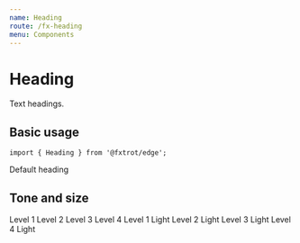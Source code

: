 ```yaml
---
name: Heading
route: /fx-heading
menu: Components
---
```



# Heading

Text headings.

## Basic usage

```tsx
import { Heading } from '@fxtrot/edge';
```

<Playground>
  <Heading>Default heading</Heading>
</Playground>

## Tone and size

<Playground>
  <Columns space="xl">
    <Column width="content">
      <Heading>Level 1</Heading>
      <Heading as="h2">Level 2</Heading>
      <Heading as="h3">Level 3</Heading>
      <Heading as="h4">Level 4</Heading>
    </Column>
    <Column width="content">
      <Heading tone="light">Level 1 Light</Heading>
      <Heading as="h2" tone="light">
        Level 2 Light
      </Heading>
      <Heading as="h3" tone="light">
        Level 3 Light
      </Heading>
      <Heading as="h4" tone="light">
        Level 4 Light
      </Heading>
    </Column>
  </Columns>
</Playground>
